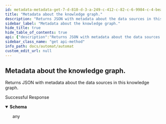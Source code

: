 ```yaml
---
id: metadata-metadata-get-7-d-810-d-3-a-249-c-412-c-82-c-6-9984-c-4-bea-36-d
title: "Metadata about the knowledge graph."
description: "Returns JSON with metadata about the data sources in this knowledge graph."
sidebar_label: "Metadata about the knowledge graph."
hide_title: true
hide_table_of_contents: true
api: {"description":"Returns JSON with metadata about the data sources in this knowledge graph.","operationId":"metadata_metadata_get-7d810d3a-249c-412c-82c6-9984c4bea36d","responses":{"200":{"description":"Successful Response","content":{"application/json":{"schema":{"title":"Response Metadata Metadata Get"}}}}},"tags":["RENCI SRI Reference KG"],"method":"get","path":"/biolink/metadata","servers":[{"url":"https://automat.renci.org"}],"info":{"title":"Automat","version":"2.0","termsOfService":"http://loading"},"postman":{"name":"Metadata about the knowledge graph.","description":{"content":"Returns JSON with metadata about the data sources in this knowledge graph.","type":"text/plain"},"url":{"path":["biolink","metadata"],"host":["{{baseUrl}}"],"query":[],"variable":[]},"header":[{"key":"Accept","value":"application/json"}],"method":"GET"}}
sidebar_class_name: "get api-method"
info_path: docs/automat/automat
custom_edit_url: null
---
```



## Metadata about the knowledge graph.



Returns JSON with metadata about the data sources in this knowledge graph.

<div><ApiTabs><TabItem label={"200"} value={"200"}><div>

Successful Response

</div><div><MimeTabs schemaType={"response"}><TabItem label={"application/json"} value={"application/json"}><SchemaTabs><TabItem label={"Schema"} value={"Schema"}><details style={{}} data-collapsed={false} open={true}><summary style={{"textAlign":"left"}}><strong>Schema</strong></summary><div style={{"textAlign":"left","marginLeft":"1rem"}}></div><ul style={{"marginLeft":"1rem"}}>any</ul></details></TabItem></SchemaTabs></TabItem></MimeTabs></div></TabItem></ApiTabs></div>
      
